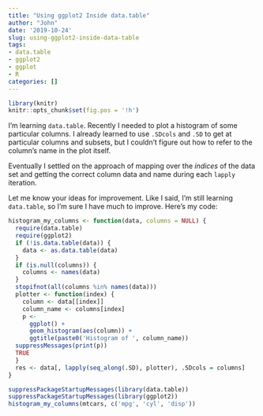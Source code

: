 ```yaml
---
title: "Using ggplot2 Inside data.table"
author: "John"
date: '2019-10-24'
slug: using-ggplot2-inside-data-table
tags:
- data.table
- ggplot2
- ggplot
- R
categories: []
---
```


```r
library(knitr)
knitr::opts_chunk$set(fig.pos = '!h')
```

I'm learning `data.table`. Recently I needed to plot a histogram of some particular columns. I already learned to use `.SDcols` and `.SD` to get at particular columns and subsets, but I couldn't figure out how to refer to the column's name in the plot itself.

Eventually I settled on the approach of mapping over the _indices_ of the data set and getting the correct column data and name during each `lapply` iteration.

Let me know your ideas for improvement. Like I said, I'm still learning `data.table`, so I'm sure I have much to improve. Here's my code:

```r
histogram_my_columns <- function(data, columns = NULL) {
  require(data.table)
  require(ggplot2)
  if (!is.data.table(data)) {
    data <- as.data.table(data)
  }
  if (is.null(columns)) {
    columns <- names(data)
  }
  stopifnot(all(columns %in% names(data)))
  plotter <- function(index) {
    column <- data[[index]]
    column_name <- columns[index]
    p <- 
      ggplot() +
      geom_histogram(aes(column)) +
      ggtitle(paste0('Histogram of ', column_name))
  suppressMessages(print(p))
  TRUE
  }
  res <- data[, lapply(seq_along(.SD), plotter), .SDcols = columns]
}
```

```r
suppressPackageStartupMessages(library(data.table))
suppressPackageStartupMessages(library(ggplot2))
histogram_my_columns(mtcars, c('mpg', 'cyl', 'disp'))
```